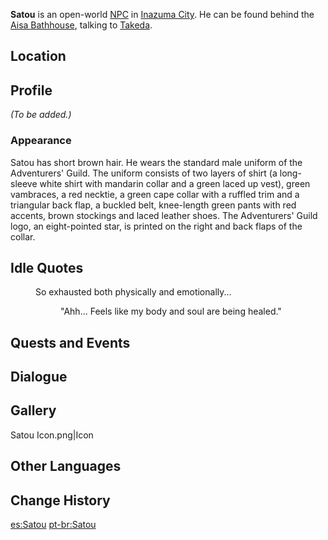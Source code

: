 {{Meta
<!-- REMOVE THIS TEMPLATE AFTER ADDING MISSING INFO -->
|missing_NPC_profile  = yes
}}
{{Character Infobox
|image            = NPC Satou.png
|region           = Inazuma
|location         = Inazuma
|affiliation      = Adventurers' Guild
|title            = Adventurer
|type             = Open-World NPC
}}
'''Satou''' is an open-world [[NPC]] in [[Inazuma City]]. He can be found behind the [[Aisa Bathhouse]], talking to [[Takeda]].

==Location==
{{Transclude|Takeda|Location}}

==Profile==
<!-- detailed story/lore information goes here -->
''(To be added.)''

===Appearance===
Satou has short brown hair. He wears the standard male uniform of the Adventurers' Guild. The uniform consists of two layers of shirt (a long-sleeve white shirt with mandarin collar and a green laced up vest), green vambraces, a red necktie, a green cape collar with a ruffled trim and a triangular back flap, a buckled belt, knee-length green pants with red accents, brown stockings and laced leather shoes. The Adventurers' Guild logo, an eight-pointed star, is printed on the right and back flaps of the collar.

==Idle Quotes==
{{Dialogue Start}}
: {{DIcon|Idle}} So exhausted both physically and emotionally...
:: {{A|VO Satou 01.ogg}} "Ahh... Feels like my body and soul are being healed."
{{Dialogue End}}

==Quests and Events==
{{Quests and Events}}

==Dialogue==
{{Transclude|Takeda|Dialogue}}

==Gallery==
<gallery>
Satou Icon.png|Icon
</gallery>

==Other Languages==
{{Other Languages
|default_hidden = 1
|en      = Satou
|zhs     = 佐藤
|zhs_rm  = Zuǒténg
|zht     = 佐藤
|zht_rm  = Zuǒténg
|ja      = 佐藤
|ja_rm   = Satou
|ko      = 사토
|es      = Satou
|fr      = Satou
|ru      = Сато
|th      = Satou
|vi      = Satou
|de      = Satou
|id      = Satou
|pt      = Satou
|tr      = Satou
|it      = Satou
}}

==Change History==
{{Change History|2.0}}

[[es:Satou]]
[[pt-br:Satou]]